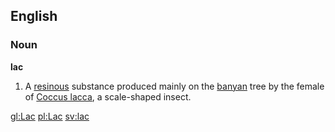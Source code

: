 ==English==
===Noun===
'''lac'''

#A [[resinous]] substance produced mainly on the [[banyan]] tree by the female of [[Coccus lacca]], a scale-shaped insect.

[[gl:Lac]]
[[pl:Lac]]
[[sv:lac]]
